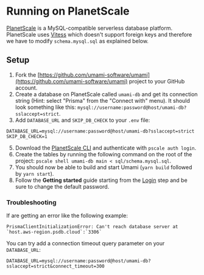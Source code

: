 # Running on PlanetScale

[PlanetScale](https://planetscale.com/) is a MySQL-compatible serverless database platform. PlanetScale uses [Vitess](https://vitess.io/) which doesn't support foreign keys and therefore we have to modify `schema.mysql.sql` as explained below.

## Setup

1. Fork the [https://github.com/umami-software/umami](https://github.com/umami-software/umami) project to your GitHub account.
2. Create a database on PlanetScale called `umami-db` and get its connection string (Hint: select "Prisma" from the "Connect with" menu). It should look something like this: `mysql://username:password@host/umami-db?sslaccept=strict`.
3. Add `DATABASE_URL` and `SKIP_DB_CHECK` to your `.env` file:
```
DATABASE_URL=mysql://username:password@host/umami-db?sslaccept=strict
SKIP_DB_CHECK=1
```
5. Download the [PlanetScale CLI](https://github.com/planetscale/cli/releases) and authenticate with `pscale auth login`.
6. Create the tables by running the following command on the root of the project: `pscale shell umami-db main < sql/schema.mysql.sql`.
7. You should now be able to build and start Umami (`yarn build` followed by `yarn start`).
6. Follow the **Getting started** guide starting from the [Login](/docs/login) step and be sure to change the default password.

### Troubleshooting

If are getting an error like the following example:

```
PrismaClientInitializationError: Can't reach database server at `host.aws-region.psdb.cloud`:`3306`
```

You can try add a connection timeout query parameter on your `DATABASE_URL`:

```
DATABASE_URL=mysql://username:password@host/umami-db?sslaccept=strict&connect_timeout=300
```
